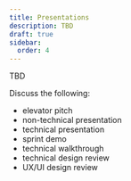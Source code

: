 ```yaml
---
title: Presentations
description: TBD
draft: true
sidebar:
  order: 4
---
```


TBD

Discuss the following:
- elevator pitch
- non-technical presentation
- technical presentation
- sprint demo
- technical walkthrough
- technical design review
- UX/UI design review